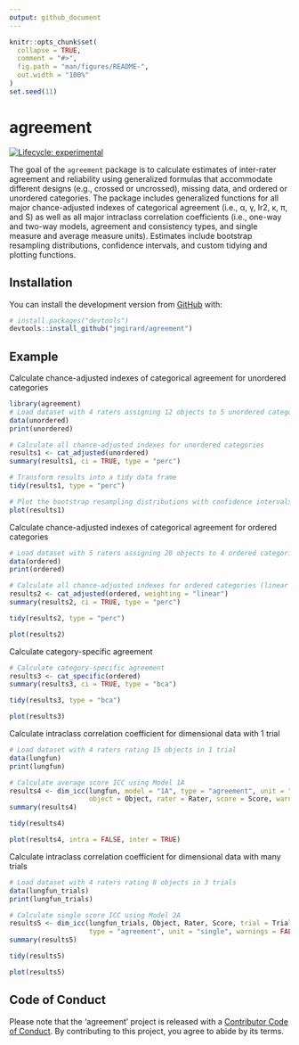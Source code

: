 ```yaml
---
output: github_document
---
```


<!-- README.md is generated from README.Rmd. Please edit that file -->

```r
knitr::opts_chunk$set(
  collapse = TRUE,
  comment = "#>",
  fig.path = "man/figures/README-",
  out.width = "100%"
)
set.seed(11)
```

# agreement

<!-- badges: start -->

[![Lifecycle: experimental](https://img.shields.io/badge/lifecycle-experimental-orange.svg)](https://www.tidyverse.org/lifecycle/#experimental)

<!-- badges: end -->

The goal of the `agreement` package is to calculate estimates of inter-rater agreement and reliability using generalized formulas that accommodate different designs (e.g., crossed or uncrossed), missing data, and ordered or unordered categories. The package includes generalized functions for all major chance-adjusted indexes of categorical agreement (i.e., α, γ, Ir2, κ, π, and S) as well as all major intraclass correlation coefficients (i.e., one-way and two-way models, agreement and consistency types, and single measure and average measure units). Estimates include bootstrap resampling distributions, confidence intervals, and custom tidying and plotting functions.

## Installation

You can install the development version from [GitHub](https://github.com/) with:

``` r
# install.packages("devtools")
devtools::install_github("jmgirard/agreement")
```

## Example

Calculate chance-adjusted indexes of categorical agreement for unordered categories

```r
library(agreement)
# Load dataset with 4 raters assigning 12 objects to 5 unordered categories
data(unordered)
print(unordered)
```

```r
# Calculate all chance-adjusted indexes for unordered categories
results1 <- cat_adjusted(unordered)
summary(results1, ci = TRUE, type = "perc")
```

```r
# Transform results into a tidy data frame
tidy(results1, type = "perc")
```

```r
# Plot the bootstrap resampling distributions with confidence intervals
plot(results1)
```

Calculate chance-adjusted indexes of categorical agreement for ordered categories

```r
# Load dataset with 5 raters assigning 20 objects to 4 ordered categories
data(ordered)
print(ordered)
```

```r
# Calculate all chance-adjusted indexes for ordered categories (linear weights)
results2 <- cat_adjusted(ordered, weighting = "linear")
summary(results2, ci = TRUE, type = "perc")
```

```r
tidy(results2, type = "perc")
```

```r
plot(results2)
```

Calculate category-specific agreement

```r
# Calculate category-specific agreement
results3 <- cat_specific(ordered)
summary(results3, ci = TRUE, type = "bca")
```

```r
tidy(results3, type = "bca")
```

```r
plot(results3)
```

Calculate intraclass correlation coefficient for dimensional data with 1 trial

```r
# Load dataset with 4 raters rating 15 objects in 1 trial
data(lungfun)
print(lungfun)
```

```r
# Calculate average score ICC using Model 1A
results4 <- dim_icc(lungfun, model = "1A", type = "agreement", unit = "average",
                    object = Object, rater = Rater, score = Score, warnings = FALSE)
summary(results4)
```

```r
tidy(results4)
```

```r
plot(results4, intra = FALSE, inter = TRUE)
```

Calculate intraclass correlation coefficient for dimensional data with many trials

```r
# Load dataset with 4 raters rating 8 objects in 3 trials
data(lungfun_trials)
print(lungfun_trials)
```

```r
# Calculate single score ICC using Model 2A
results5 <- dim_icc(lungfun_trials, Object, Rater, Score, trial = Trial, model = "2", 
                    type = "agreement", unit = "single", warnings = FALSE)
summary(results5)
```

```r
tidy(results5)
```

```r
plot(results5)
```

## Code of Conduct

Please note that the 'agreement' project is released with a [Contributor Code of Conduct](.github/CODE_OF_CONDUCT.md). By contributing to this project, you agree to abide by its terms.
